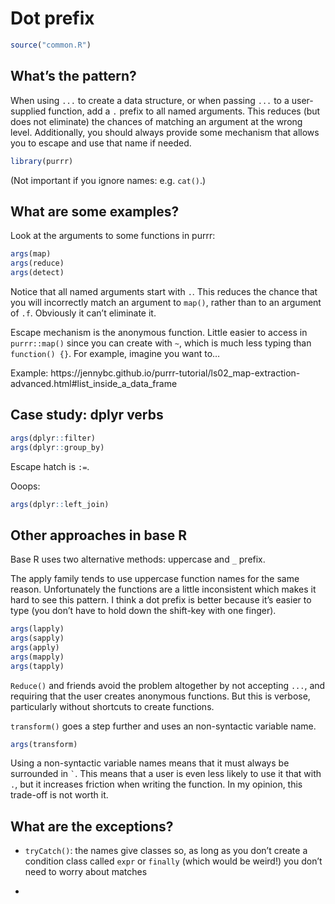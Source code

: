 # Dot prefix {#dots-prefix}

```r
source("common.R")
```

## What's the pattern?

When using `...` to create a data structure, or when passing `...` to a user-supplied function, add a `.` prefix to all named arguments. This reduces (but does not eliminate) the chances of matching an argument at the wrong level. Additionally, you should always provide some mechanism that allows you to escape and use that name if needed.

```r
library(purrr)
```

(Not important if you ignore names: e.g. `cat()`.)

## What are some examples?

Look at the arguments to some functions in purrr:

```r
args(map)
args(reduce)
args(detect)
```

Notice that all named arguments start with `.`. This reduces the chance that you will incorrectly match an argument to `map()`, rather than to an argument of `.f`. Obviously it can't eliminate it.

Escape mechanism is the anonymous function. Little easier to access in `purrr::map()` since you can create with `~`, which is much less typing than `function() {}`. For example, imagine you want to...

Example: https://jennybc.github.io/purrr-tutorial/ls02_map-extraction-advanced.html#list_inside_a_data_frame

## Case study: dplyr verbs

```r
args(dplyr::filter)
args(dplyr::group_by)
```

Escape hatch is `:=`.

Ooops:

```r
args(dplyr::left_join)
```

## Other approaches in base R

Base R uses two alternative methods: uppercase and `_` prefix.

The apply family tends to use uppercase function names for the same reason. Unfortunately the functions are a little inconsistent which makes it hard to see this pattern. I think a dot prefix is better because it's easier to type (you don't have to hold down the shift-key with one finger).

```r
args(lapply)
args(sapply)
args(apply)
args(mapply)
args(tapply)
```

`Reduce()` and friends avoid the problem altogether by not accepting `...`, and requiring that the user creates anonymous functions. But this is verbose, particularly without shortcuts to create functions.

`transform()` goes a step further and uses an non-syntactic variable name.

```r
args(transform)
```

Using a non-syntactic variable names means that it must always be surrounded in `` ` ``.  This means that a user is even less likely to use it that with `.`, but it increases friction when writing the function. In my opinion, this trade-off is not worth it.

## What are the exceptions?

*  `tryCatch()`: the names give classes so, as long as you don't create a 
    condition class called `expr` or `finally` (which would be weird!) you
    don't need to worry about matches

*   
